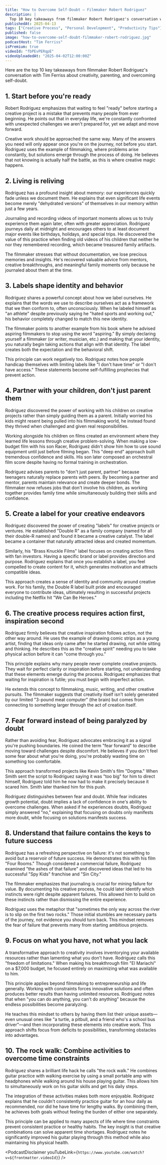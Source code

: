 ```yaml
---
title: "How to Overcome Self-Doubt — Filmmaker Robert Rodriguez"
description: |
  Top 10 key takeaways from filmmaker Robert Rodriguez's conversation with Tim Ferriss about creativity, parenting, and overcoming self-doubt.
publishedAt: 2025-04-13
tags: ["Creative Process", "Personal Development", "Productivity Tips"]
published: false
image: "how-to-overcome-self-doubt-filmmaker-robert-rodriguez.jpg"
podcastHost: "Tim Ferriss"
isPremium: true
videoId: "fbPEvPERqpE"
videoUploadedAt: "2025-04-02T12:00:00Z"
---
```



<PodcastSummaryPageLayout frontmatter={frontmatter}>

Here are the top 10 key takeaways from filmmaker Robert Rodriguez's conversation with Tim Ferriss about creativity, parenting, and overcoming self-doubt.

## 1. Start before you're ready

Robert Rodriguez emphasizes that waiting to feel "ready" before starting a creative project is a mistake that prevents many people from ever beginning. He points out that in everyday life, we're constantly confronted with unexpected challenges we aren't prepared for, yet we adapt and move forward.

Creative work should be approached the same way. Many of the answers you need will only appear once you're on the journey, not before you start. Rodriguez uses the example of filmmaking, where problems arise constantly, but solutions emerge through the process of doing. He believes that not knowing is actually half the battle, as this is where creative magic happens.

## 2. Living is reliving

Rodriguez has a profound insight about memory: our experiences quickly fade unless we document them. He explains that even significant life events become merely "dehydrated versions" of themselves in our memory within just a few years.

Journaling and recording videos of important moments allows us to truly experience them again later, often with greater appreciation. Rodriguez journeys daily at midnight and encourages others to at least document major events like birthdays, holidays, and special trips. He discovered the value of this practice when finding old videos of his children that neither he nor they remembered recording, which became treasured family artifacts.

The filmmaker stresses that without documentation, we lose precious memories and insights. He's recovered valuable advice from mentors, creative breakthroughs, and meaningful family moments only because he journaled about them at the time.

## 3. Labels shape identity and behavior

Rodriguez shares a powerful concept about how we label ourselves. He explains that the words we use to describe ourselves act as a framework that we then conform to, often unconsciously. When he labeled himself as "an athlete" despite previously saying he "hated sports and working out," his behavior completely changed to match this new identity.

The filmmaker points to another example from his book where he advised aspiring filmmakers to stop using the word "aspiring." By simply declaring yourself a filmmaker (or writer, musician, etc.) and making that your identity, you naturally begin taking actions that align with that identity. The label creates both the expectation and the behavioral shift.

This principle can work negatively too. Rodriguez notes how people handicap themselves with limiting labels like "I don't have time" or "I don't have access." These statements become self-fulfilling prophecies that prevent action.

## 4. Partner with your children, don't just parent them

Rodriguez discovered the power of working with his children on creative projects rather than simply guiding them as a parent. Initially worried his kids might resent being pulled into his filmmaking world, he instead found they thrived when challenged and given real responsibilities.

Working alongside his children on films created an environment where they learned life lessons through creative problem-solving. When making a low-budget film with his son Racer, Rodriguez didn't show him how to use sound equipment until just before filming began. This "deep end" approach built tremendous confidence and skills. His son later composed an orchestral film score despite having no formal training in orchestration.

Rodriguez advises parents to "don't just parent, partner" because teenagers naturally replace parents with peers. By becoming a partner and mentor, parents maintain relevance and create deeper bonds. The filmmaker now refuses jobs that don't involve his children, as working together provides family time while simultaneously building their skills and confidence.

## 5. Create a label for your creative endeavors

Rodriguez discovered the power of creating "labels" for creative projects or ventures. He established "Double R" as a family company (named for all their double-R names) and found it became a creative catalyst. The label became a container that naturally attracted ideas and created momentum.

Similarly, his "Brass Knuckle Films" label focuses on creating action films with fan investors. Having a specific brand or label provides direction and purpose. Rodriguez explains that once you establish a label, you feel compelled to create content for it, which generates motivation and attracts compatible ideas.

This approach creates a sense of identity and community around creative work. For his family, the Double R label built pride and encouraged everyone to contribute ideas, ultimately resulting in successful projects including the Netflix hit "We Can Be Heroes."

## 6. The creative process requires action first, inspiration second

Rodriguez firmly believes that creative inspiration follows action, not the other way around. He uses the example of drawing comic strips as a young artist, finding that ideas only came after he started drawing, not while sitting and thinking. He describes this as the "creative spirit" needing you to take physical action before it can "come through you."

This principle explains why many people never complete creative projects. They wait for perfect clarity or inspiration before starting, not understanding that these elements emerge during the process. Rodriguez emphasizes that waiting for inspiration is futile; you must begin with imperfect action.

He extends this concept to filmmaking, music, writing, and other creative pursuits. The filmmaker suggests that creativity itself isn't solely generated by our limited "3-pound meat computer" (the brain) but comes from connecting to something larger through the act of creation itself.

## 7. Fear forward instead of being paralyzed by doubt

Rather than avoiding fear, Rodriguez advocates embracing it as a signal you're pushing boundaries. He coined the term "fear forward" to describe moving toward challenges despite discomfort. He believes if you don't feel some fear about what you're doing, you're probably wasting time on something too comfortable.

This approach transformed projects like Kevin Smith's film "Dogma." When Smith sent the script to Rodriguez saying it was "too big" for him to direct himself, Rodriguez told him he now had to make it precisely because it scared him. Smith later thanked him for this push.

Rodriguez distinguishes between fear and doubt. While fear indicates growth potential, doubt implies a lack of confidence in one's ability to overcome challenges. When asked if he experiences doubts, Rodriguez simply answered "no," explaining that focusing on doubts only manifests more doubt, while focusing on solutions manifests success.

## 8. Understand that failure contains the keys to future success

Rodriguez has a refreshing perspective on failure: it's not something to avoid but a reservoir of future success. He demonstrates this with his film "Four Rooms." Though considered a commercial failure, Rodriguez examined "the ashes of that failure" and discovered ideas that led to his successful "Spy Kids" franchise and "Sin City."

The filmmaker emphasizes that journaling is crucial for mining failure for value. By documenting his creative process, he could later identify which instincts were right despite apparent failures. This allowed him to build on these instincts rather than dismissing the entire experience.

Rodriguez uses the metaphor that "sometimes the only way across the river is to slip on the first two rocks." Those initial stumbles are necessary parts of the journey, not evidence you should turn back. This mindset removes the fear of failure that prevents many from starting ambitious projects.

## 9. Focus on what you have, not what you lack

A transformative approach to creativity involves inventorying your available resources rather than lamenting what you don't have. Rodriguez calls this "freedom of limitations." When making his breakthrough film "El Mariachi" on a $7,000 budget, he focused entirely on maximizing what was available to him.

This principle applies beyond filmmaking to entrepreneurship and life generally. Working with constraints forces innovative solutions and often produces better results than having unlimited resources. Rodriguez notes that when "you can do anything, you can't do anything" because the endless possibilities become paralyzing.

He teaches this mindset to others by having them list their unique assets—even unusual ones like "a turtle, a pitbull, and a friend who's a school bus driver"—and then incorporating these elements into creative work. This approach shifts focus from deficits to possibilities, transforming obstacles into advantages.

## 10. The rock walk: Combine activities to overcome time constraints

Rodriguez shares a brilliant life hack he calls "the rock walk." He combines guitar practice with walking exercise by using a small portable amp with headphones while walking around his house playing guitar. This allows him to simultaneously work on his guitar skills and get his daily steps.

The integration of these activities makes both more enjoyable. Rodriguez explains that he couldn't consistently practice guitar for an hour daily as recommended, nor did he have time for lengthy walks. By combining them, he achieves both goals without feeling the burden of either one separately.

This principle can be applied to many aspects of life where time constraints prevent consistent practice or healthy habits. The key insight is that creative combinations can solve apparent time shortages. Rodriguez notes he significantly improved his guitar playing through this method while also maintaining his physical health.

<PodcastDisclaimer
  youTubeLink={`https://www.youtube.com/watch?v=${frontmatter.videoId}`}
/>

</PodcastSummaryPageLayout>
